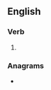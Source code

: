 {{also|interpolâtes}}
==English==

===Verb===
{{head|en|verb form}}

# {{en-third-person singular of|interpolate}}

===Anagrams===
* {{anagrams|en|a=aeeilnoprstt|telapristone}}